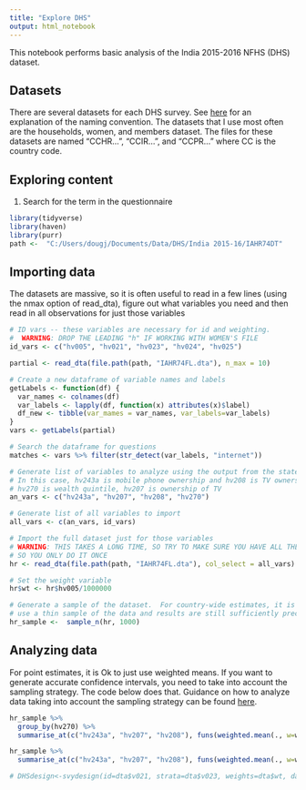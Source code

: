 ---
title: "Explore DHS"
output: html_notebook
---

This notebook performs basic analysis of the India 2015-2016 NFHS (DHS) dataset.

## Datasets
There are several datasets for each DHS survey.  See [here](https://www.dhsprogram.com/data/File-Types-and-Names.cfm) for an explanation of the naming convention. The datasets that I use most often are the households, women, and members dataset. The files for these datasets are named "CCHR...", "CCIR...", and "CCPR..." where CC is the country code. 

## Exploring content

1. Search for the term in the questionnaire




```{r, message=FALSE, include = FALSE}
library(tidyverse)
library(haven)
library(purr)
path <-  "C:/Users/dougj/Documents/Data/DHS/India 2015-16/IAHR74DT"
```

## Importing data
The datasets are massive, so it is often useful to read in a few lines (using the nmax option of read_dta), figure out what variables you need and then read in all observations for just those variables

```{r}
# ID vars -- these variables are necessary for id and weighting.
#  WARNING: DROP THE LEADING "h" IF WORKING WITH WOMEN'S FILE
id_vars <- c("hv005", "hv021", "hv023", "hv024", "hv025")

partial <- read_dta(file.path(path, "IAHR74FL.dta"), n_max = 10)

# Create a new dataframe of variable names and labels
getLabels <- function(df) {
  var_names <- colnames(df)
  var_labels <- lapply(df, function(x) attributes(x)$label)
  df_new <- tibble(var_mames = var_names, var_labels=var_labels)
}
vars <- getLabels(partial)

# Search the dataframe for questions
matches <- vars %>% filter(str_detect(var_labels, "internet")) 

# Generate list of variables to analyze using the output from the statement above
# In this case, hv243a is mobile phone ownership and hv208 is TV ownership
# hv270 is wealth quintile, hv207 is ownership of TV
an_vars <- c("hv243a", "hv207", "hv208", "hv270")

# Generate list of all variables to import
all_vars <- c(an_vars, id_vars)

# Import the full dataset just for those variables
# WARNING: THIS TAKES A LONG TIME, SO TRY TO MAKE SURE YOU HAVE ALL THE VARS YOU NEED
# SO YOU ONLY DO IT ONCE
hr <- read_dta(file.path(path, "IAHR74FL.dta"), col_select = all_vars)

# Set the weight variable
hr$wt <- hr$hv005/1000000

# Generate a sample of the dataset.  For country-wide estimates, it is much faster to 
# use a thin sample of the data and results are still sufficiently precise
hr_sample <-  sample_n(hr, 1000)

```

## Analyzing data
For point estimates, it is Ok to just use weighted means. If you want to generate accurate confidence intervals, you need to take into account the sampling strategy. The code below does that. Guidance on how to analyze data taking into account the sampling strategy can be found [here](https://dhsprogram.com/data/Guide-to-DHS-Statistics/Analyzing_DHS_Data.htm).


```{r}

hr_sample %>% 
  group_by(hv270) %>% 
  summarise_at(c("hv243a", "hv207", "hv208"), funs(weighted.mean(., w=wt)))

hr_sample %>% 
  summarise_at(c("hv243a", "hv207", "hv208"), funs(weighted.mean(., w=wt)))

# DHSdesign<-svydesign(id=dta$v021, strata=dta$v023, weights=dta$wt, data=hr)
```


